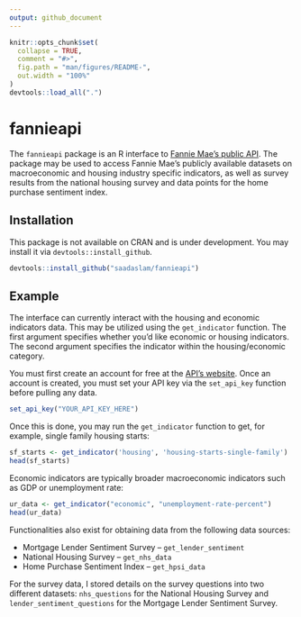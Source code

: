 ```yaml
---
output: github_document
---
```


<!-- README.md is generated from README.Rmd. Please edit that file -->

```r
knitr::opts_chunk$set(
  collapse = TRUE,
  comment = "#>",
  fig.path = "man/figures/README-",
  out.width = "100%"
)
devtools::load_all(".")
```
# fannieapi

The `fannieapi` package is an R interface to [Fannie Mae's public API](https://developer.theexchange.fanniemae.com). The package may be used to access Fannie Mae's publicly available datasets on macroeconomic and housing industry specific indicators, as well as survey results from the national housing survey and data points for the home purchase sentiment index. 

## Installation

This package is not available on CRAN and is under development. You may install it via `devtools::install_github`. 

``` r
devtools::install_github("saadaslam/fannieapi")
```

## Example

The interface can currently interact with the housing and economic indicators data. This may be utilized using the `get_indicator` function. The first argument specifies whether you'd like economic or housing indicators. The second argument specifies the indicator within the housing/economic category. 

You must first create an account for free at the [API's website](https://developer.theexchange.fanniemae.com). Once an account is created, you must set your API key via the `set_api_key` function before pulling any data.

``` r
set_api_key("YOUR_API_KEY_HERE")
```

Once this is done, you may run the `get_indicator` function to get, for example, single family housing starts:

```r
sf_starts <- get_indicator('housing', 'housing-starts-single-family')
head(sf_starts)
```

Economic indicators are typically broader macroeconomic indicators such as GDP or unemployment rate:

```r
ur_data <- get_indicator("economic", "unemployment-rate-percent")
head(ur_data)
```

Functionalities also exist for obtaining data from the following data sources:

* Mortgage Lender Sentiment Survey -- `get_lender_sentiment`
* National Housing Survey -- `get_nhs_data`
* Home Purchase Sentiment Index -- `get_hpsi_data`

For the survey data, I stored details on the survey questions into two different datasets: `nhs_questions` for the National Housing Survey and `lender_sentiment_questions` for the Mortgage Lender Sentiment Survey. 

